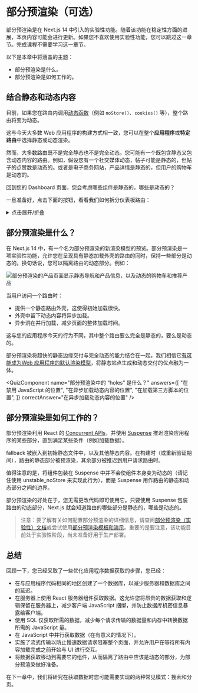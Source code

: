 
# 部分预渲染（可选）

部分预渲染是在 Next.js 14 中引入的实验性功能。随着该功能在稳定性方面的进展，本页内容可能会进行更新。如果您不喜欢使用实验性功能，您可以跳过这一章节。完成课程不需要学习这一章节。

以下是本章中将涵盖的主题：

* 部分预渲染是什么。
* 部分预渲染是如何工作的。

## 结合静态和动态内容

目前，如果您在路由内调用[动态函数](https://nextjs.org/docs/app/building-your-application/routing/route-handlers#dynamic-functions)（例如 `noStore()`、`cookies()` 等），整个路由将变为动态。

这与今天大多数 Web 应用程序的构建方式相一致，您可以在整个**应用程序**或**特定路由**中选择静态或动态渲染。

然而，大多数路由既不是完全静态也不是完全动态。您可能有一个既包含静态又包含动态内容的路由。例如，假设您有一个社交媒体动态，帖子可能是静态的，但帖子的点赞数是动态的。或者是电子商务网站，产品详情是静态的，但用户的购物车是动态的。

回到您的 Dashboard 页面，您会考虑哪些组件是静态的，哪些是动态的？

一旦准备好，点击下面的按钮，看看我们如何拆分仪表板路由：

<details>
  <summary>点击展开/折叠</summary>

  ![](/chapter10-dashboard-static-dynamic-components.avif)

  * 组件 `<SideNav>` 不依赖于数据，并且它不需要根据用户信息个性化展示，所以它可以是静态的。
  * `<Page>` 中的组件依赖于会频繁更改的数据并且需要针对用户进行个性化展示，所以它们是动态的。
</details>

## 部分预渲染是什么？

在 Next.js 14 中，有一个名为部分预渲染的新渲染模型的预览。部分预渲染是一项实验性功能，允许您在呈现具有静态加载外壳的路由的同时，保持一些部分是动态的。换句话说，您可以隔离路由的动态部分。例如：

![部分预渲染的产品页面显示静态导航和产品信息，以及动态的购物车和推荐产品](/chapter10-thinking-in-ppr.avif)

当用户访问一个路由时：

* 提供一个静态路由外壳，这使得初始加载很快。
* 外壳中留下动态内容将异步加载。
* 异步洞在并行加载，减少页面的整体加载时间。

这与您的应用程序今天的行为不同，其中整个路由要么完全是静态的，要么是动态的。

部分预渲染将超快的静态边缘交付与完全动态的能力结合在一起，我们相信它[有可能成为Web 应用程序的默认渲染模型](https://vercel.com/blog/partial-prerendering-with-next-js-creating-a-new-default-rendering-model)，将静态站点生成和动态交付的优点融为一体。

<QuizComponent
  name="部分预渲染中的 “holes” 是什么？"
  answers={[
    "在禁用 JavaScript 的位置",
    "在异步加载动态内容的位置",
    "在加载第三方脚本的位置",
    ]}
  correctAnswer="在异步加载动态内容的位置"
/>

## 部分预渲染是如何工作的？

部分预渲染利用 React 的 [Concurrent APIs](https://react.dev/blog/2021/12/17/react-conf-2021-recap#react-18-and-concurrent-features)，并使用 [Suspense](https://react.dev/reference/react/Suspense) 推迟渲染应用程序的某些部分，直到满足某些条件（例如加载数据）。

fallback 被嵌入到初始静态文件中，以及其他静态内容。在构建时（或重新验证期间），路由的静态部分被预渲染，其余部分被推迟到用户请求路由时。

值得注意的是，将组件包装在 Suspense 中并不会使组件本身变为动态的（请记住使用 unstable_noStore 来实现此行为），而是 Suspense 用作路由的静态和动态部分之间的边界。

部分预渲染的好处在于，您无需更改代码即可使用它。只要使用 Suspense 包装路由的动态部分，Next.js 就会知道路由的哪些部分是静态的，哪些是动态的。

> 注意：要了解有关如何配置部分预渲染的详细信息，请查阅[部分预渲染（实验性）文档](https://nextjs.org/docs/app/api-reference/next-config-js/partial-prerendering)或尝试使用[部分预渲染模板和演示](https://vercel.com/templates/next.js/partial-prerendering-nextjs)。重要的是要注意，该功能目前处于实验性阶段，尚未准备好用于生产部署。

## 总结

回顾一下，您已经采取了一些优化应用程序数据获取的步骤，您已经：
* 在与应用程序代码相同的地区创建了一个数据库，以减少服务器和数据库之间的延迟。
* 在服务器上使用 React 服务器组件获取数据。这允许您将昂贵的数据获取和逻辑保留在服务器上，减少客户端 JavaScript 捆绑，并防止数据库机密信息暴露给客户端。
* 使用 SQL 仅获取所需的数据，减少每个请求传输的数据量和内存中转换数据所需的 JavaScript 量。
* 在 JavaScript 中并行获取数据（在有意义的情况下）。
* 实施了流式传输以防止慢速数据请求阻塞整个页面，并允许用户在等待所有内容加载完成之前开始与 UI 进行交互。
* 将数据获取移动到需要它的组件，从而隔离了路由中应该是动态的部分，为部分预渲染做好准备。

在下一章中，我们将研究在获取数据时您可能需要实现的两种常见模式：搜索和分页。

<FollowMe />

